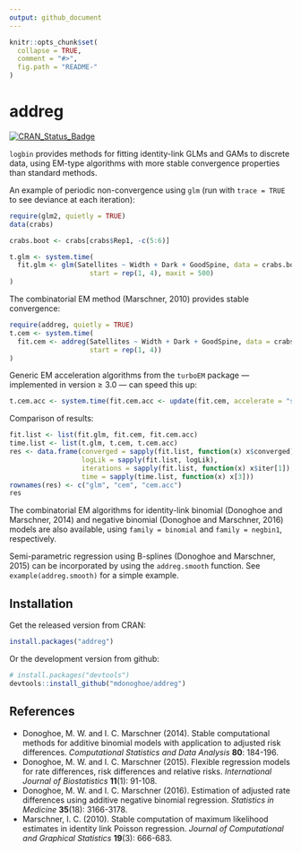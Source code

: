 ```yaml
---
output: github_document
---
```


<!-- README.md is generated from README.Rmd. Please edit that file -->

```r
knitr::opts_chunk$set(
  collapse = TRUE,
  comment = "#>",
  fig.path = "README-"
)
```

# addreg

[![CRAN_Status_Badge](http://www.r-pkg.org/badges/version/addreg)](https://cran.r-project.org/package=addreg)

`logbin` provides methods for fitting identity-link GLMs and GAMs to discrete data, using EM-type algorithms with more stable convergence properties than standard methods.

An example of periodic non-convergence using `glm` (run with `trace = TRUE` to see deviance at each iteration):

```r
require(glm2, quietly = TRUE)
data(crabs)

crabs.boot <- crabs[crabs$Rep1, -c(5:6)]

t.glm <- system.time(
  fit.glm <- glm(Satellites ~ Width + Dark + GoodSpine, data = crabs.boot, family = poisson(identity),
                    start = rep(1, 4), maxit = 500)
)
```

The combinatorial EM method (Marschner, 2010) provides stable convergence:
```r
require(addreg, quietly = TRUE)
t.cem <- system.time(
  fit.cem <- addreg(Satellites ~ Width + Dark + GoodSpine, data = crabs.boot, family = poisson,
                    start = rep(1, 4))
)
```

Generic EM acceleration algorithms from the `turboEM` package --- implemented in version $\geq$ 3.0 --- can speed this up:
```r
t.cem.acc <- system.time(fit.cem.acc <- update(fit.cem, accelerate = "squarem"))
```

Comparison of results:
```r
fit.list <- list(fit.glm, fit.cem, fit.cem.acc)
time.list <- list(t.glm, t.cem, t.cem.acc)
res <- data.frame(converged = sapply(fit.list, function(x) x$converged),
                  logLik = sapply(fit.list, logLik),
                  iterations = sapply(fit.list, function(x) x$iter[1]),
                  time = sapply(time.list, function(x) x[3]))
rownames(res) <- c("glm", "cem", "cem.acc")
res
```

The combinatorial EM algorithms for identity-link binomial (Donoghoe and Marschner, 2014) and negative binomial (Donoghoe and Marschner, 2016) models are also available, using `family = binomial` and `family = negbin1`, respectively.

Semi-parametric regression using B-splines (Donoghoe and Marschner, 2015) can be incorporated by using the `addreg.smooth` function. See `example(addreg.smooth)` for a simple example.

## Installation

Get the released version from CRAN:

```r
install.packages("addreg")
```

Or the development version from github:

```r
# install.packages("devtools")
devtools::install_github("mdonoghoe/addreg")
```

## References
* Donoghoe, M. W. and I. C. Marschner (2014). Stable computational methods for additive binomial models with application to adjusted risk differences. _Computational Statistics and Data Analysis_ __80__: 184-196.
* Donoghoe, M. W. and I. C. Marschner (2015). Flexible regression models for rate differences, risk differences and relative risks. _International Journal of Biostatistics_ __11__(1): 91-108.
* Donoghoe, M. W. and I. C. Marschner (2016). Estimation of adjusted rate differences using additive negative binomial regression. _Statistics in Medicine_ __35__(18): 3166-3178.
* Marschner, I. C. (2010). Stable computation of maximum likelihood estimates in identity link Poisson regression. _Journal of Computational and Graphical Statistics_ __19__(3): 666-683.